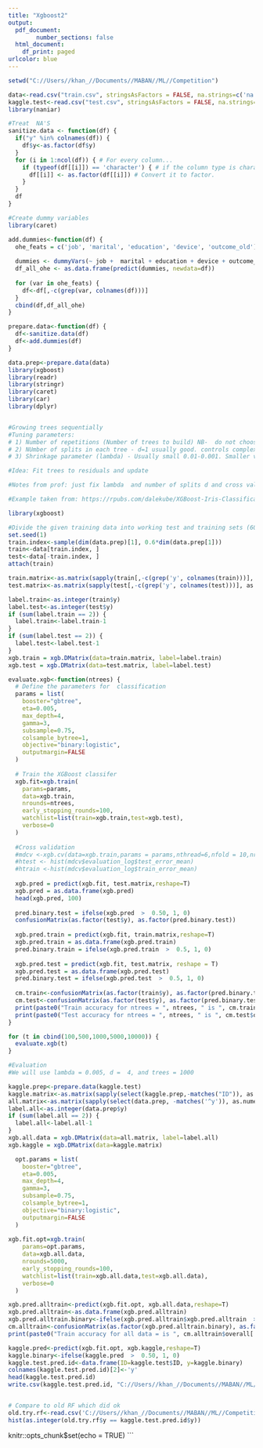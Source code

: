 ---
title: "Xgboost2"
output:
  pdf_document:
        number_sections: false
  html_document:
    df_print: paged
urlcolor: blue
---


```{r include=FALSE}
setwd("C://Users//khan_//Documents//MABAN//ML//Competition")
```

```{r}
data<-read.csv("train.csv", stringsAsFactors = FALSE, na.strings=c('na'))
kaggle.test<-read.csv("test.csv", stringsAsFactors = FALSE, na.strings=c('na'))
library(naniar)

#Treat  NA'S 
sanitize.data <- function(df) {
  if("y" %in% colnames(df)) {
    df$y<-as.factor(df$y)
  }
  for (i in 1:ncol(df)) { # For every column...
    if (typeof(df[[i]]) == 'character') { # if the column type is character...
      df[[i]] <- as.factor(df[[i]]) # Convert it to factor. 
    }
  }
  df
}

#Create dummy variables 
library(caret)

add.dummies<-function(df) {
  ohe_feats = c('job', 'marital', 'education', 'device', 'outcome_old')
  
  dummies <- dummyVars(~ job +  marital + education + device + outcome_old, data=df)
  df_all_ohe <- as.data.frame(predict(dummies, newdata=df))
  
  for (var in ohe_feats) {
    df<-df[,-c(grep(var, colnames(df)))]
  }
  cbind(df,df_all_ohe)
}

prepare.data<-function(df) {
  df<-sanitize.data(df)
  df<-add.dummies(df)
}

data.prep<-prepare.data(data)
library(xgboost)
library(readr)
library(stringr)
library(caret)
library(car)
library(dplyr)


#Growing trees sequentially
#Tuning parameters:
# 1) Number of repetitions (Number of trees to build) NB-  do not choose too large. Use CV to choose this value (B)
# 2) NUmber of splits in each tree - d=1 usually good. controls complexity
# 3) Shrinkage parameter (lambda) - Usually small 0.01-0.001. Smaller values may need larger number of trees B

#Idea: Fit trees to residuals and update 

#Notes from prof: just fix lambda  and number of splits d and cross validate repetitions B!!!!!

#Example taken from: https://rpubs.com/dalekube/XGBoost-Iris-Classification-Example-in-R

library(xgboost)

#Divide the given training data into working test and training sets (60% train and 40% test)
set.seed(1)
train.index<-sample(dim(data.prep)[1], 0.6*dim(data.prep[1]))
train<-data[train.index, ]
test<-data[-train.index, ]
attach(train)

train.matrix<-as.matrix(sapply(train[,-c(grep('y', colnames(train)))], as.numeric))
test.matrix<-as.matrix(sapply(test[,-c(grep('y', colnames(test)))], as.numeric))

label.train<-as.integer(train$y)
label.test<-as.integer(test$y)
if (sum(label.train == 2)) {
  label.train<-label.train-1
}
if (sum(label.test == 2)) {
  label.test<-label.test-1
}
xgb.train = xgb.DMatrix(data=train.matrix, label=label.train)
xgb.test = xgb.DMatrix(data=test.matrix, label=label.test)

evaluate.xgb<-function(ntrees) {
  # Define the parameters for  classification
  params = list(
    booster="gbtree",
    eta=0.005,
    max_depth=4,
    gamma=3,
    subsample=0.75,
    colsample_bytree=1,
    objective="binary:logistic",
    outputmargin=FALSE
  )
  
  # Train the XGBoost classifer
  xgb.fit=xgb.train(
    params=params,
    data=xgb.train,
    nrounds=ntrees,
    early_stopping_rounds=100,
    watchlist=list(train=xgb.train,test=xgb.test),
    verbose=0
  )
  
  #Cross validation
  #mdcv <-xgb.cv(data=xgb.train,params = params,nthread=6,nfold = 10,nrounds = 10,verbose = F)
  #htest <- hist(mdcv$evaluation_log$test_error_mean)
  #htrain <-hist(mdcv$evaluation_log$train_error_mean)
  
  xgb.pred = predict(xgb.fit, test.matrix,reshape=T)
  xgb.pred = as.data.frame(xgb.pred)
  head(xgb.pred, 100)
  
  pred.binary.test = ifelse(xgb.pred  >  0.50, 1, 0)
  confusionMatrix(as.factor(test$y), as.factor(pred.binary.test))
  
  xgb.pred.train = predict(xgb.fit, train.matrix,reshape=T)
  xgb.pred.train = as.data.frame(xgb.pred.train)
  pred.binary.train = ifelse(xgb.pred.train  >  0.5, 1, 0)
  
  xgb.pred.test = predict(xgb.fit, test.matrix, reshape = T)
  xgb.pred.test = as.data.frame(xgb.pred.test)
  pred.binary.test = ifelse(xgb.pred.test  >  0.5, 1, 0)
  
  cm.train<-confusionMatrix(as.factor(train$y), as.factor(pred.binary.train))
  cm.test<-confusionMatrix(as.factor(test$y), as.factor(pred.binary.test))
  print(paste0("Train accuracy for ntrees = ", ntrees, " is ", cm.train$overall['Accuracy']))
  print(paste0("Test accuracy for ntrees = ", ntrees, " is ", cm.test$overall['Accuracy']))
}

for (t in cbind(100,500,1000,5000,10000)) {
  evaluate.xgb(t)
}

#Evaluation
#We will use lambda = 0.005, d =  4, and trees = 1000

kaggle.prep<-prepare.data(kaggle.test)
kaggle.matrix<-as.matrix(sapply(select(kaggle.prep,-matches("ID")), as.numeric))
all.matrix<-as.matrix(sapply(select(data.prep, -matches('^y')), as.numeric))
label.all<-as.integer(data.prep$y)
if (sum(label.all == 2)) {
  label.all<-label.all-1
}
xgb.all.data = xgb.DMatrix(data=all.matrix, label=label.all)
xgb.kaggle = xgb.DMatrix(data=kaggle.matrix)

  opt.params = list(
    booster="gbtree",
    eta=0.005,
    max_depth=4,
    gamma=3,
    subsample=0.75,
    colsample_bytree=1,
    objective="binary:logistic",
    outputmargin=FALSE
  )
  
xgb.fit.opt=xgb.train(
    params=opt.params,
    data=xgb.all.data,
    nrounds=5000,
    early_stopping_rounds=100,
    watchlist=list(train=xgb.all.data,test=xgb.all.data),
    verbose=0
  )

xgb.pred.alltrain<-predict(xgb.fit.opt, xgb.all.data,reshape=T)
xgb.pred.alltrain<-as.data.frame(xgb.pred.alltrain)
xgb.pred.alltrain.binary<-ifelse(xgb.pred.alltrain$xgb.pred.alltrain  >  0.50, 1, 0)
cm.alltrain<-confusionMatrix(as.factor(xgb.pred.alltrain.binary), as.factor(label.all))
print(paste0("Train accuracy for all data = is ", cm.alltrain$overall['Accuracy']))

kaggle.pred<-predict(xgb.fit.opt, xgb.kaggle,reshape=T)
kaggle.binary<-ifelse(kaggle.pred  >  0.50, 1, 0)
kaggle.test.pred.id<-data.frame(ID=kaggle.test$ID, y=kaggle.binary)
colnames(kaggle.test.pred.id)[2]<-'y'
head(kaggle.test.pred.id)
write.csv(kaggle.test.pred.id, "C://Users//khan_//Documents//MABAN//ML//Competition/XGBTry2.csv", row.names=FALSE)


# Compare to old RF which did ok
old.try.rf<-read.csv('C://Users//khan_//Documents//MABAN//ML//Competition/kaggleRFtry1 - Trees.csv')
hist(as.integer(old.try.rf$y == kaggle.test.pred.id$y))
```


knitr::opts_chunk$set(echo = TRUE)
```


